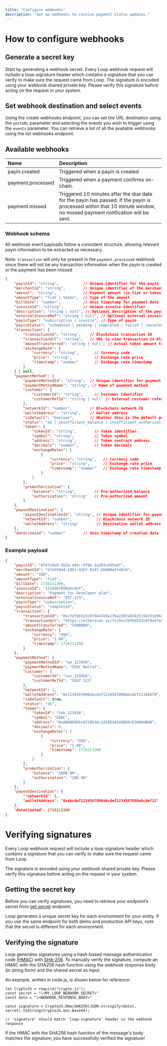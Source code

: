 ```yaml
---
title: "Configure webhooks"
description: "Set up webhooks to receive payment status updates."
---
```


# **How to configure webhooks**

## **Generate a secret key**

Start by generating a webhook secret. Every Loop webhook request will include a loop-signature header which contains a signature that you can verify to make sure the request came from Loop. The signature is encoded using your webhook shared private key. Please verify this signature before acting on the request in your system.

## **Set webhook destination and select events**

Using the create webhooks endpoint, you can set the URL destination using the `postURL` parameter and selecting the events you wish to trigger using the `events` parameter. You can retrieve a list of all the available webhooks using the list webhooks endpoint.

## **Available webhooks**

| **Name**          | **Description**                                                                                                                                                        |
| :---------------- | :--------------------------------------------------------------------------------------------------------------------------------------------------------------------- |
| payin.created     | Triggered when a payin is created                                                                                                                                      |
| payment.processed | Triggered when a payment confirms on-chain.                                                                                                                            |
| payment.missed    | Triggered 10 minutes after the due date for the payin has passed. If the payin is processed within that 10 minute window, no missed payment notification will be sent. |

### **Webhook schema**

All webhook event payloads follow a consistent structure, allowing relevant payin information to be extracted as necessary.

Note: `transaction` will only be present in the `payment.processed` webhook since there will not be any transaction information when the payin is created or the payment has been missed

```json
{
    "payinId": "string",           // Unique identifier for the payin
    "merchantId": "string",        // Unique identifier of the merchant
    "amount": "string",            // Payment amount (in fiat or token)
    "amountType": "fiat | token",  // Type of the amount
    "billDate": "number",          // Unix timestamp for payment date
    "invoiceId": "string",         // Unique invoice identifier
    "description": "string | null", // Optional description of the payin
    "externalInvoiceRef": "string | null", // Optional external invoice reference
    "payinType": "subscription | invoice", // Type of payin
    "payinStatus": "scheduled | pending | completed | failed | canceled | uncollectible | draft", // Status of the payin
    "transaction": {
        "transactionId": "string",    // Blockchain transaction ID
        "transactionUrl": "string",   // URL to view transaction in blockchain explorer
        "amountTransferred": "string | null", // Actual token amount transferred
        "exchangeRate": {
            "currency": "string",       // Currency code
            "price": "string",          // Exchange rate price
            "timestamp": "number"       // Exchange rate timestamp
        }
    } | null,
    "paymentMethod": {
        "paymentMethodId": "string",  // Unique identifier for payment method
        "paymentMethodName": "string", // Name of payment method
        "customer": {
            "customerId": "string",     // Customer identifier
            "customerRefId": "string | null" // External customer reference
        },
        "networkId": "number",        // Blockchain network ID
        "walletAddress": "string",    // Wallet address
        "isDefault": "boolean",       // Whether this is the default payment method
        "status": "ok | insufficient_balance | insufficient_authorization | insufficient_balance_authorization", // Payment method status
        "token": {
            "tokenId": "string",        // Token identifier
            "symbol": "string",         // Token symbol
            "address": "string",        // Token contract address
            "decimals": "number",       // Token decimals
            "exchangeRates": [
                {
                    "currency": "string",   // Currency code
                    "price": "string",      // Exchange rate price
                    "timestamp": "number"   // Exchange rate timestamp
                }
            ]
        },
        "preAuthorization": {
            "balance": "string",        // Pre-authorized balance
            "authorization": "string"   // Pre-authorized amount
        }
    },
    "payoutDestination": {
        "payoutDestinationId": "string", // Unique identifier for payout destination
        "networkId": "number",           // Blockchain network ID
        "walletAddress": "string"        // Destination wallet address
    },
    "dateCreated": "number"        // Unix timestamp of creation date
}
```

### **Example payload**

```json
{
    "payinId": "8f47c6e9-2b3a-4d5c-9f8e-1a2b3c4d5e6f",
    "merchantId": "67e55044-10b1-426f-9247-bb680e5fe0c8",
    "amount": "100",
    "amountType": "fiat",
    "billDate": 1716211200,
    "invoiceId": "1234567890abcdef",
    "description": "Payment for Developer plan",
    "externalInvoiceRef": "EXT-123",
    "payinType": "subscription",
    "payinStatus": "completed",
    "transaction": {
        "transactionId": "0xcfdfbb523c079e47e9a17ba236fa978257d4331e96ec43997e974b97522047fe",
        "transactionUrl": "https://etherscan.io/tx/0xcfdfbb523c079e47e9a17ba236fa978257d4331e96ec43997e974b97522047fe",
        "amountTransferred": "1990000",
        "exchangeRate": {
            "currency": "USD",
            "price": "1.00",
            "timestamp": 1716211200
        }
    },
    "paymentMethod": {
        "paymentMethodId": "pm_123456",
        "paymentMethodName": "USDC Wallet",
        "customer": {
            "customerId": "cus_123456",
            "customerRefId": "CUST-123"
        },
        "networkId": 1,
        "walletAddress": "0x1234567890abcdef1234567890abcdef12345678",
        "isDefault": true,
        "status": "ok",
        "token": {
            "tokenId": "tok_123456",
            "symbol": "USDC",
            "address": "0xA0b86991c6218b36c1d19D4a2e9Eb0cE3606eB48",
            "decimals": 6,
            "exchangeRates": [
                {
                    "currency": "USD",
                    "price": "1.00",
                    "timestamp": 1716211200
                }
            ]
        },
        "preAuthorization": {
            "balance": "1000.00",
            "authorization": "100.00"
        }
    },
    "payoutDestination": {
        ""networkId": 1,
        "walletAddress": "0xabcdef1234567890abcdef1234567890abcdef12"
    },
    "dateCreated": 1716211200
}
```

# **Verifying signatures**

Every Loop webhook request will include a loop-signature header which contains a signature that you can verify to make sure the request came from Loop.

The signature is encoded using your webhook shared private key. Please verify this signature before acting on the request in your system.

## **Getting the secret key**

Before you can verify signatures, you need to retrieve your endpoint’s secret from [<u>get secret</u>](https://docs.loopcrypto.xyz/reference/getwebhooksecretroute#/) endpoint.

Loop generates a unique secret key for each environment for your entity. If you use the same endpoint for both demo and production API keys, note that the secret is different for each environment.

## **Verifying the signature**

Loop generates signatures using a hash-based message authentication code ([<u>HMAC</u>](https://en.wikipedia.org/wiki/Hash-based_message_authentication_code)) with [<u>SHA-256</u>](https://docs.loopcrypto.xyz/docs/SHA-256). To manually verify the signature, compute an HMAC with the SHA256 hash function using the webhook response body (in string form) and the shared secret as input.

An example, written in node.js, is shown below for reference:

```
let CryptoJS = require("crypto-js");  
const secret = "\<MY_LOOP_WEBHOOK_SECRET>"  
const data = "\<WEBHOOK_RESPONSE_BODY>"

const signature = CryptoJS.HmacSHA256(JSON.stringify(data), secret).toString(CryptoJS.enc.Base64);

// 'signature' should match 'loop-signature' header in the webhook response
```

If the HMAC with the SHA256 hash function of the message's body matches the signature, you have successfully verified the signature!